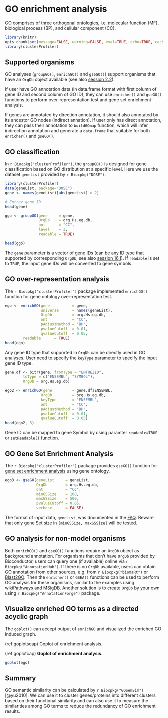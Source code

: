 # GO enrichment analysis {#clusterprofiler-go}


GO comprises of three orthogonal ontologies, i.e. molecular function (MF), biological
process (BP), and cellular component (CC).




```r
library(knitr)
opts_chunk$set(message=FALSE, warning=FALSE, eval=TRUE, echo=TRUE, cache=TRUE)
library(clusterProfiler)
```


## Supported organisms {#clusterProfiler-go-supported-organisms}

GO analyses (`groupGO()`, `enrichGO()` and `gseGO()`) support organisms that have an `OrgDb` object available (see also [session 2.2](#gosemsim-supported-organisms)).


If user have GO annotation data (in data.frame format with first column of gene ID and second column of GO ID), they can use `enricher()` and `gseGO()` functions to perform over-representation test and gene set enrichment analysis.

If genes are annotated by direction annotation, it should also annotated by its ancestor GO nodes (indirect annation). If user only has direct annotation, they can pass their annotation to `buildGOmap` function, which will infer indirection annotation and generate a `data.frame` that suitable for both `enricher()` and `gseGO()`.

## GO classification

In `r Biocpkg("clusterProfiler")`, the `groupGO()` is designed for gene classification based on GO distribution at a specific level. Here we use the dataset `geneList` provided by `r Biocpkg("DOSE")`. 

```r
library(clusterProfiler)
data(geneList, package="DOSE")
gene <- names(geneList)[abs(geneList) > 2]

# Entrez gene ID
head(gene)

ggo <- groupGO(gene     = gene,
               OrgDb    = org.Hs.eg.db,
               ont      = "CC",
               level    = 3,
               readable = TRUE)

head(ggo)
```

The `gene` parameter is a vector of gene IDs (can be any ID type that supported by corresponding `OrgDb`, see also [session 16.1](#id-convert)). If `readable` is set to `TRUE`, the input gene IDs will be converted to gene symbols.


## GO over-representation analysis {#clusterprofiler-go-ora}


The `r Biocpkg("clusterProfiler")` package implemented `enrichGO()` function for gene ontology over-representation test.


```r
ego <- enrichGO(gene          = gene,
                universe      = names(geneList),
                OrgDb         = org.Hs.eg.db,
                ont           = "CC",
                pAdjustMethod = "BH",
                pvalueCutoff  = 0.01,
                qvalueCutoff  = 0.05,
		readable      = TRUE)
head(ego)
```

Any gene ID type that supported in `OrgDb` can be directly used in GO analyses. User need to specify the `keyType` parameter to specify the input gene ID type.

```r
gene.df <- bitr(gene, fromType = "ENTREZID",
	   	toType = c("ENSEMBL", "SYMBOL"),
		OrgDb = org.Hs.eg.db)

ego2 <- enrichGO(gene         = gene.df$ENSEMBL,
                OrgDb         = org.Hs.eg.db,
                keyType       = 'ENSEMBL',
                ont           = "CC",
                pAdjustMethod = "BH",
                pvalueCutoff  = 0.01,
                qvalueCutoff  = 0.05)
head(ego2, 3)                
```

Gene ID can be mapped to gene Symbol by using paramter `readable=TRUE` or [`setReadable()` function](#setReadable).


## GO Gene Set Enrichment Analysis

The `r Biocpkg("clusterProfiler")` package provides `gseGO()` function for [gene set enrichment analysis](#gsea-algorithm) using gene ontology.

```r
ego3 <- gseGO(geneList     = geneList,
              OrgDb        = org.Hs.eg.db,
              ont          = "CC",
              minGSSize    = 100,
              maxGSSize    = 500,
              pvalueCutoff = 0.05,
              verbose      = FALSE)
```

The format of input data, `geneList`, was documented in the [FAQ](#genelist). Beware that only gene Set size in `[minGSSize, maxGSSize]` will be tested.



## GO analysis for non-model organisms {#clusterprofiler-go-non-model}

Both `enrichGO()` and `gseGO()` functions require an `OrgDb` object as background annotation. For organisms that don't have `OrgDb` provided by Bioconductor, users can query one (if available) online via `r Biocpkg("AnnotationHub")`. If there is no `OrgDb` available, users can obtain GO annotation from other sources, e.g. from `r Biocpkg("biomaRt")` or [Blast2GO](https://www.blast2go.com/). Then the `enricher()` or `GSEA()` functions can be used to perform GO analysis for these organisms, similar to the examples using wikiPathways and MSigDB. Another solution is to create `OrgDb` by your own using `r Biocpkg("AnnotationForge")` package.



## Visualize enriched GO terms as a directed acyclic graph

The `goplot()` can accept output of `enrichGO` and visualized the enriched GO induced graph.

(ref:goplotscap) Goplot of enrichment analysis.

(ref:goplotcap) **Goplot of enrichment analysis.**

```r
goplot(ego)
```


## Summary {#clusterprofiler-go-summary}

GO semantic similarity can be calculated by `r Biocpkg("GOSemSim")` [@yu2010]. We can use it to cluster genes/proteins into different clusters based on their functional similarity and can also use it to measure the similarities among GO terms to reduce the redundancy of GO enrichment results.
